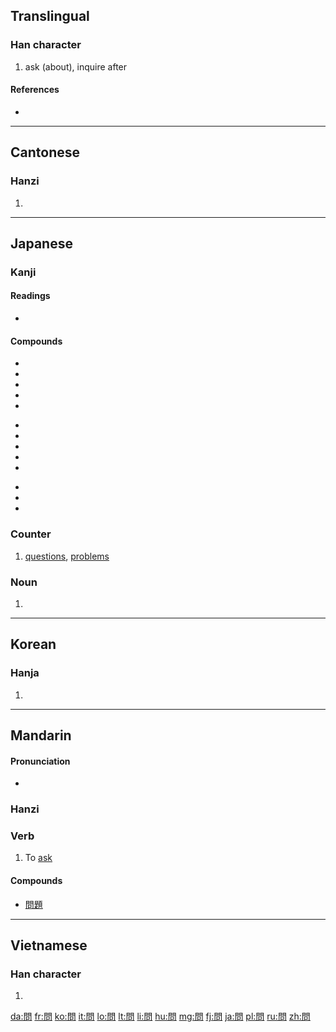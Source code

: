 {{also|问}}
==Translingual==
{{stroke order|type=animate}}
{{stroke order|type=alternative}}<!-- Are these traditional/modern, in some order? Check at commons too. -->

===Han character===
{{Han char|rn=30|rad=口|as=08|sn=11|four=7760<sub>7</sub>|canj=日弓口 (ANR)|ids=⿵[[門]][[口]]}}

# ask (about), inquire after

====References====
* {{Han ref|kx=0195.100|dkj=03814|dj=0416.100|hdz=74284.030|uh=554F|ud=21839|bh=B0DD|bd=45277}}

----

==Cantonese==

===Hanzi===
{{yue-hanzi|jyut=|y=man6|sim=问}}

# {{defn|lang=yue|sort=口08}}

----

==Japanese==

===Kanji===
{{ja-kanji|grade=3|rs=口08}}

====Readings====
* {{ja-readings|on=[[もん]] (mon), [[ぶん]] (bun)|kun=[[とう]] (tou), [[とん]] (ton)}}

====Compounds====
{{top3}}
* {{l|ja|sc=Jpan|問題|tr=もんだい, mondai}}
* {{l|ja|sc=Jpan|問答|tr=もんどう, mondō}}
* {{l|ja|sc=Jpan|問う|tr=とう, tou}}
* {{l|ja|sc=Jpan|不問|tr=ふもん, humon}}
* {{l|ja|sc=Jpan|学問|tr=がくもん, gakumon}}
{{mid3}}
* {{l|ja|sc=Jpan|質問|tr=しつもん, shitsumon}}
* {{l|ja|sc=Jpan|疑問|tr=ぎもん, gimon}}
* {{l|ja|sc=Jpan|一問|tr=いちもん, ichimon}}
* {{l|ja|sc=Jpan|尋問|tr=じんもん, jinmon}}
* {{l|ja|sc=Jpan|喚問|tr=かんもん, kanmon}}
{{mid3}}
* {{l|ja|sc=Jpan|検問|tr=けんもん, kenmon}}
* {{l|ja|sc=Jpan|詰問|tr=きつもん, kitsumon}}
* {{l|ja|sc=Jpan|拷問|tr=ごうもん, gōmon}}
{{bottom}}

===Counter===
{{ja-pos|k|counter|hira=もん|rom=mon}} 

# [[question]]s, [[problem]]s

===Noun===
{{ja-noun|k|hira=とい|rom=toi}}

# {{alternative form of|問い|lang=ja}}
----

==Korean==

===Hanja===
{{ko-hanja|hangeul=문|rv=mun|mr=mun}}

# {{defn|lang=ko|sort=口08}}

----

==Mandarin==
====Pronunciation====
* {{audio|zh-wèn.ogg|audio}}

===Hanzi===
{{cmn-hanzi|tra=問|pin=[[wèn]] ([[wen4]])|wg=wen<sup>4</sup>}}

===Verb===
{{cmn-verb|t|pin=wèn|pint=wen4|sim=问|rs=口08}}

# To [[ask]]

====Compounds====
*[[問題]]

----

==Vietnamese==

===Han character===
{{vi-hantu|[[vấn]], [[vắn]], [[vắng]], [[vẩn]], [[vặn]]|rs=口08}}

# {{defn|lang=vi|sort=口08}}

[[da:問]]
[[fr:問]]
[[ko:問]]
[[it:問]]
[[lo:問]]
[[lt:問]]
[[li:問]]
[[hu:問]]
[[mg:問]]
[[fj:問]]
[[ja:問]]
[[pl:問]]
[[ru:問]]
[[zh:問]]